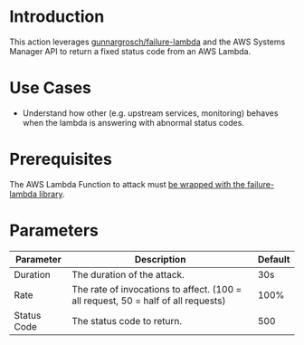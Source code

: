 # Introduction

This action leverages [gunnargrosch/failure-lambda](https://github.com/gunnargrosch/failure-lambda) and the AWS Systems Manager API to return a fixed status code from an AWS Lambda.

# Use Cases

- Understand how other (e.g. upstream services, monitoring) behaves when the lambda is answering with abnormal status codes.

# Prerequisites

The AWS Lambda Function to attack must [be wrapped with the failure-lambda library](https://github.com/gunnargrosch/failure-lambda#how-to-install-with-parameter-in-ssm-parameter-store).

# Parameters

| Parameter   | Description                                                                       | Default |
| ----------- | --------------------------------------------------------------------------------- | ------- |
| Duration    | The duration of the attack.                                                       | 30s     |
| Rate        | The rate of invocations to affect. (100 = all request, 50 = half of all requests) | 100%    |
| Status Code | The status code to return.                                                        | 500     |
